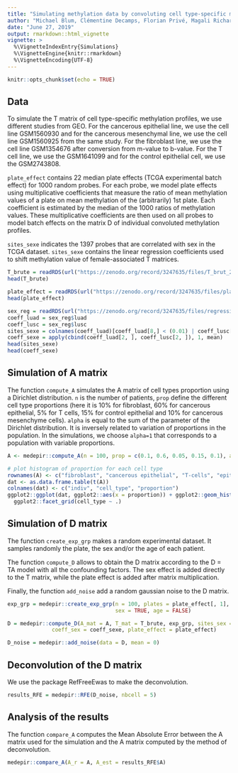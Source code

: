 ```yaml
---
title: "Simulating methylation data by convoluting cell type-specific methylation profiles."
author: "Michael Blum, Clémentine Decamps, Florian Privé, Magali Richard"
date: "June 27, 2019"
output: rmarkdown::html_vignette
vignette: >
  %\VignetteIndexEntry{Simulations}
  %\VignetteEngine{knitr::rmarkdown}
  %\VignetteEncoding{UTF-8}
---
```


```r
knitr::opts_chunk$set(echo = TRUE)
```

## Data

To simulate the T matrix of cell type-specific methylation profiles, we use different studies from GEO. For the cancerous epithelial line, we use the cell line GSM1560930 and for the cancerous mesenchymal line, we use the cell line GSM1560925 from the same study. For the fibroblast line, we use the cell line GSM1354676 after conversion from m-value to b-value. For the T cell line, we use the GSM1641099 and for the control epithelial cell, we use the GSM2743808.

`plate_effect` contains 22 median plate effects (TCGA experimental batch effect) for 1000 random probes. For each probe, we model plate effects using multiplicative coefficients that measure the ratio of mean methylation values of a plate on mean methylation of the (arbitrarily) 1st plate. Each coefficient is estimated by the median of the 1000 ratios of methylation values. These multiplicative coefficients are then used on all probes to model batch effects on the matrix D of individual convoluted methylation profiles. 

`sites_sexe` indicates the 1397 probes that are correlated with sex in the TCGA dataset. `sites_sexe` contains the linear regression coefficients used to shift methylation value of female-associated T matrices.

```r
T_brute = readRDS(url("https://zenodo.org/record/3247635/files/T_brut_2.rds"))
head(T_brute)

plate_effect = readRDS(url("https://zenodo.org/record/3247635/files/plate_effect.rds"))
head(plate_effect)

sex_reg = readRDS(url("https://zenodo.org/record/3247635/files/regression_sexe.rds"))
coeff_luad = sex_reg$luad
coeff_lusc = sex_reg$lusc
sites_sexe = colnames(coeff_luad)[coeff_luad[8,] < (0.01) | coeff_lusc[8,] < (0.01)]
coeff_sexe = apply(cbind(coeff_luad[2, ], coeff_lusc[2, ]), 1, mean)
head(sites_sexe)
head(coeff_sexe)
```

## Simulation of A matrix

The function `compute_A` simulates the A matrix of cell types proportion using a Dirichlet distribution. `n` is the number of patients, `prop` define the different cell type proportions (here it is 10% for fibroblast, 60% for cancerous epithelial, 5% for T cells, 15% for control epithelial and 10% for cancerous mesenchyme cells).
`alpha` is equal to the sum of the parameter of the Dirichlet distribution. It is inversely related to variation of proportions in the population. In the simulations, we choose `alpha=1` that corresponds to a population with variable proportions.

```r
A <- medepir::compute_A(n = 100, prop = c(0.1, 0.6, 0.05, 0.15, 0.1), alpha = 1)

# plot histogram of proportion for each cell type
rownames(A) <- c("fibroblast", "cancerous epithelial", "T-cells", "epithelial", "cancerous mesenchyme")
dat <- as.data.frame.table(t(A))
colnames(dat) <- c("indiv", "cell_type", "proportion")
ggplot2::ggplot(dat, ggplot2::aes(x = proportion)) + ggplot2::geom_histogram(colour = "black", fill = "white", binwidth = 0.025) +
  ggplot2::facet_grid(cell_type ~ .)
```

## Simulation of D matrix

The function `create_exp_grp` makes a random experimental dataset. It samples randomly the plate, the sex and/or the age of each patient. 

The function `compute_D` allows to obtain the D matrix according to the D = TA model with all the confounding factors. The sex effect is added directly to the T matrix, while the plate effect is added after matrix multiplication. 

Finally, the function `add_noise` add a random gaussian noise to the D matrix.

```r
exp_grp = medepir::create_exp_grp(n = 100, plates = plate_effect[, 1], 
                                  sex = TRUE, age = FALSE)

D = medepir::compute_D(A_mat = A, T_mat = T_brute, exp_grp, sites_sex = sites_sexe, 
              coeff_sex = coeff_sexe, plate_effect = plate_effect)

D_noise = medepir::add_noise(data = D, mean = 0)
```

## Deconvolution of the D matrix

We use the package RefFreeEwas to make the deconvolution.

```r
results_RFE = medepir::RFE(D_noise, nbcell = 5)
```

## Analysis of the results

The function `compare_A` computes the Mean Absolute Error between the A matrix used for the simulation and the A matrix computed by the method of deconvolution.

```r
medepir::compare_A(A_r = A, A_est = results_RFE$A)
```